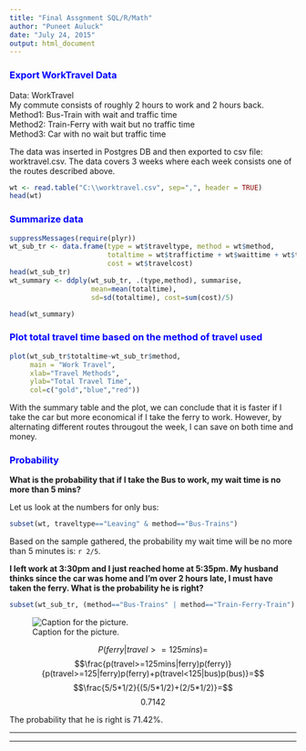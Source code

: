 ```yaml
---
title: "Final Assgnment SQL/R/Math"
author: "Puneet Auluck"
date: "July 24, 2015"
output: html_document
---
```


### <span style="color:blue">**Export WorkTravel Data**</span>
Data: WorkTravel <br>
My commute consists of roughly 2 hours to work and 2 hours back.  
Method1: Bus-Train with wait and traffic time <br>
Method2: Train-Ferry with wait but no traffic time <br>
Method3: Car with no wait but traffic time <br>

The data was inserted in Postgres DB and then exported to csv file: worktravel.csv. The data covers 3 weeks where each week consists one of the routes described above.


```r
wt <- read.table("C:\\worktravel.csv", sep=",", header = TRUE)
head(wt)

```
### <span style="color:blue">**Summarize data**</span>
```r
suppressMessages(require(plyr))
wt_sub_tr <- data.frame(type = wt$traveltype, method = wt$method, 
                        totaltime = wt$traffictime + wt$waittime + wt$traveltime,
                        cost = wt$travelcost)
head(wt_sub_tr)
wt_summary <- ddply(wt_sub_tr, .(type,method), summarise, 
                    mean=mean(totaltime),
                    sd=sd(totaltime), cost=sum(cost)/5)

head(wt_summary)

```

### <span style="color:blue">**Plot total travel time based on the method of travel used**</span>
```r
plot(wt_sub_tr$totaltime~wt_sub_tr$method, 
     main = "Work Travel", 
     xlab="Travel Methods", 
     ylab="Total Travel Time",
     col=c("gold","blue","red"))
```

With the summary table and the plot, we can conclude that it is faster if I take the car but more economical if I take the ferry to work.  However, by alternating different routes througout the week, I can save on both time and money.



### <span style="color:blue">**Probability**</span>
**What is the probability that if I take the Bus to work, my wait time is no more than 5 mins?**

Let us look at the numbers for only bus:
```r
subset(wt, traveltype=="Leaving" & method=="Bus-Trains")
```
Based on the sample gathered, the probability my wait time will be no more than 5 minutes is: `r 2/5`.

**I left work at 3:30pm and I just reached home at 5:35pm. My husband thinks since the car was home and I'm over 2 hours late, I must have taken the ferry.  What is the probability he is right?**

```r
subset(wt_sub_tr, (method=="Bus-Trains" | method=="Train-Ferry-Train") & type=="Arriving")

```
![Caption for the picture.](C:\Users\Minnie\Desktop\worktravel.png)

$${P(ferry|travel>=125mins)=}$$  $$\frac{p(travel>=125mins|ferry)p(ferry)}{p(travel>=125|ferry)p(ferry)+p(travel<125|bus)p(bus)}=$$
$$\frac{5/5*1/2}{(5/5*1/2)+(2/5*1/2)}=$$
$${0.7142}$$

The probability that he is right is 71.42%.


******
******


